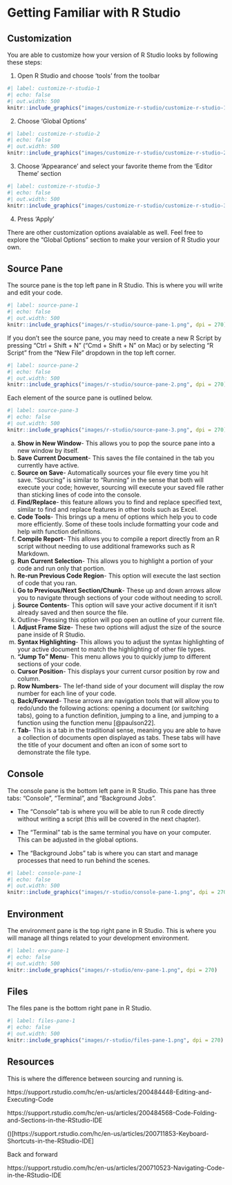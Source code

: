 # Getting Familiar with R Studio

## Customization

You are able to customize how your version of R Studio looks by following these steps:

1. Open R Studio and choose ‘tools’ from the toolbar

```r
#| label: customize-r-studio-1
#| echo: false
#| out.width: 500
knitr::include_graphics("images/customize-r-studio/customize-r-studio-1.png", dpi = 270)
```

2. Choose ‘Global Options’

```r
#| label: customize-r-studio-2
#| echo: false
#| out.width: 500
knitr::include_graphics("images/customize-r-studio/customize-r-studio-2.png", dpi = 270)
```

3. Choose ‘Appearance’ and select your favorite theme from the ‘Editor Theme’ section

```r
#| label: customize-r-studio-3
#| echo: false
#| out.width: 500
knitr::include_graphics("images/customize-r-studio/customize-r-studio-3.png", dpi = 270)
```

4. Press ‘Apply’

There are other customization options avaialable as well. Feel free to explore the "Global Options" section to make your version of R Studio your own.

## Source Pane

The source pane is the top left pane in R Studio. This is where you will write and edit your code.

```r
#| label: source-pane-1
#| echo: false
#| out.width: 500
knitr::include_graphics("images/r-studio/source-pane-1.png", dpi = 270)
```

If you don't see the source pane, you may need to create a new R Script by pressing “Ctrl + Shift + N” ("Cmd + Shift + N" on Mac) or by selecting “R Script” from the “New File” dropdown in the top left corner.

```r
#| label: source-pane-2
#| echo: false
#| out.width: 500
knitr::include_graphics("images/r-studio/source-pane-2.png", dpi = 270)
```

Each element of the source pane is outlined below.

```r
#| label: source-pane-3
#| echo: false
#| out.width: 500
knitr::include_graphics("images/r-studio/source-pane-3.png", dpi = 270)
```

a. **Show in New Window**- This allows you to pop the source pane into a new window by itself.
b. **Save Current Document**- This saves the file contained in the tab you currently have active.
c. **Source on Save**- Automatically sources your file every time you hit save. "Sourcing" is similar to "Running" in the sense that both will execute your code; however, sourcing will execute your saved file rather than sticking lines of code into the console.
d. **Find/Replace**- this feature allows you to find and replace specified text, similar to find and replace features in other tools such as Excel.
e. **Code Tools**- This brings up a menu of options which help you to code more efficiently. Some of these tools include formatting your code and help with function definitions.
f. **Compile Report**- This allows you to compile a report directly from an R script without needing to use additional frameworks such as R Markdown.
g. **Run Current Selection**- This allows you to highlight a portion of your code and run only that portion.
h. **Re-run Previous Code Region**- This option will execute the last section of code that you ran.
i. **Go to Previous/Next Section/Chunk**- These up and down arrows allow you to navigate through sections of your code without needing to scroll.
j. **Source Contents**- This option will save your active document if it isn't already saved and then source the file.
k. Outline- Pressing this option will pop open an outline of your current file.
l. **Adjust Frame Size**- These two options will adjust the size of the source pane inside of R Studio.
m. **Syntax Highlighting**- This allows you to adjust the syntax highlighting of your active document to match the highlighting of other file types.
n. **"Jump To" Menu**- This menu allows you to quickly jump to different sections of your code.
o. **Cursor Position**- This displays your current cursor position by row and column.
p. **Row Numbers**- The lef-thand side of your document will display the row number for each line of your code.
q. **Back/Forward**- These arrows are navigation tools that will allow you to redo/undo the following actions: opening a document (or switching tabs), going to a function definition, jumping to a line, and jumping to a function using the function menu [@paulson22].
r. **Tab**- This is a tab in the traditional sense, meaning you are able to have a collection of documents open displayed as tabs. These tabs will have the title of your document and often an icon of some sort to demonstrate the file type.

## Console

The console pane is the bottom left pane in R Studio. This pane has three tabs: "Console", "Terminal", and "Background Jobs".

- The "Console" tab is where you will be able to run R code directly without writing a script (this will be covered in the next chapter).

- The "Terminal" tab is the same terminal you have on your computer. This can be adjusted in the global options.

- The "Background Jobs" tab is where you can start and manage processes that need to run behind the scenes.

```r
#| label: console-pane-1
#| echo: false
#| out.width: 500
knitr::include_graphics("images/r-studio/console-pane-1.png", dpi = 270)
```

## Environment

The environment pane is the top right pane in R Studio. This is where you will manage all things related to your development environment.

```r
#| label: env-pane-1
#| echo: false
#| out.width: 500
knitr::include_graphics("images/r-studio/env-pane-1.png", dpi = 270)
```

## Files

The files pane is the bottom right pane in R Studio.

```r
#| label: files-pane-1
#| echo: false
#| out.width: 500
knitr::include_graphics("images/r-studio/files-pane-1.png", dpi = 270)
```

## Resources

This is where the difference between sourcing and running is.

https://support.rstudio.com/hc/en-us/articles/200484448-Editing-and-Executing-Code

https://support.rstudio.com/hc/en-us/articles/200484568-Code-Folding-and-Sections-in-the-RStudio-IDE

()[https://support.rstudio.com/hc/en-us/articles/200711853-Keyboard-Shortcuts-in-the-RStudio-IDE]

Back and forward

https://support.rstudio.com/hc/en-us/articles/200710523-Navigating-Code-in-the-RStudio-IDE